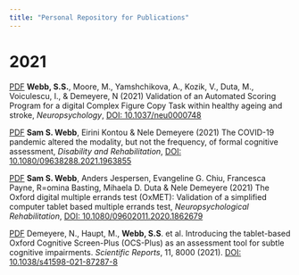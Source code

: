 ```yaml
---
title: "Personal Repository for Publications"
---
```

<style type="text/css">
.main-container {
  max-width: 1800px;
  margin-left: auto;
  margin-right: auto;
}
</style>

# **2021**
[PDF](https://github.com/SamSWebb/SamSWebb.github.io/blob/master/pdfs/AutoFig_manuscript.pdf) **Webb, S.S.**, Moore, M., Yamshchikova, A., Kozik, V., Duta, M., Voiculescu, I., & Demeyere, N (2021) Validation of an Automated Scoring Program for a digital Complex Figure Copy Task within healthy ageing and stroke, *Neuropsychology*, [DOI: 10.1037/neu0000748](https://doi.apa.org/doiLanding?doi=10.1037%2Fneu0000748) 

[PDF](https://github.com/SamSWebb/SamSWebb.github.io/blob/master/pdfs/CovidSurvey.pdf) **Sam S. Webb**, Eirini Kontou & Nele Demeyere (2021) The COVID-19 pandemic altered the modality, but not the frequency, of formal cognitive assessment, *Disability and Rehabilitation*, [DOI: 10.1080/09638288.2021.1963855](https://www.tandfonline.com/doi/full/10.1080/09638288.2021.1963855) 

[PDF](https://github.com/SamSWebb/SamSWebb.github.io/blob/master/pdfs/OxMETPsychometrics.pdf) **Sam S. Webb**, Anders Jespersen, Evangeline G. Chiu, Francesca Payne, R=omina Basting, Mihaela D. Duta & Nele Demeyere (2021) The Oxford digital multiple errands test (OxMET): Validation of a simplified computer tablet based multiple errands test, *Neuropsychological Rehabilitation*, 
[DOI: 10.1080/09602011.2020.1862679](https://www.tandfonline.com/doi/full/10.1080/09602011.2020.1862679) 

[PDF](https://github.com/SamSWebb/SamSWebb.github.io/blob/master/pdfs/IntroOCS-Plus.pdf) Demeyere, N., Haupt, M., **Webb, S.S**. et al. Introducing the tablet-based Oxford Cognitive Screen-Plus (OCS-Plus) as an assessment tool for subtle cognitive impairments. *Scientific Reports*, 11, 8000 (2021). [DOI: 10.1038/s41598-021-87287-8](https://www.nature.com/articles/s41598-021-87287-8) 




